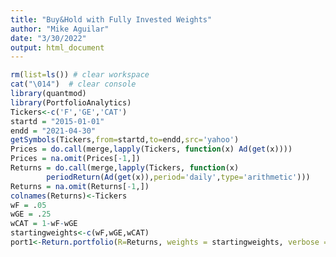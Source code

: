 ```yaml
---
title: "Buy&Hold with Fully Invested Weights"
author: "Mike Aguilar"
date: "3/30/2022"
output: html_document
---
```



<!-- ## Buy&Hold with Fully Invested Weights -->
```r
rm(list=ls()) # clear workspace
cat("\014")  # clear console
library(quantmod)
library(PortfolioAnalytics)
Tickers<-c('F','GE','CAT')
startd = "2015-01-01"
endd = "2021-04-30"
getSymbols(Tickers,from=startd,to=endd,src='yahoo')
Prices = do.call(merge,lapply(Tickers, function(x) Ad(get(x))))
Prices = na.omit(Prices[-1,])
Returns = do.call(merge,lapply(Tickers, function(x) 
        periodReturn(Ad(get(x)),period='daily',type='arithmetic')))
Returns = na.omit(Returns[-1,])
colnames(Returns)<-Tickers
wF = .05
wGE = .25
wCAT = 1-wF-wGE
startingweights<-c(wF,wGE,wCAT)
port1<-Return.portfolio(R=Returns, weights = startingweights, verbose = TRUE)
```
